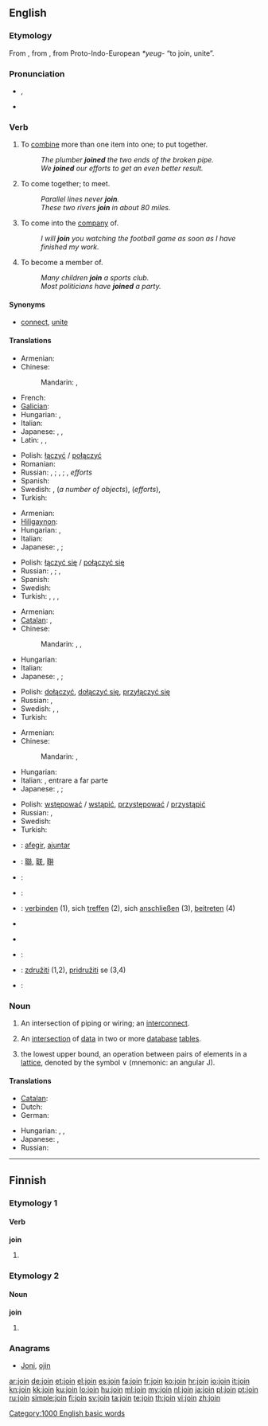 ==English==

===Etymology===
From {{etyl|fro}} {{term|joindre|lang=fro}}, from {{etyl|la}} {{term|iungo|iungō|join, yoke|lang=la}}, from Proto-Indo-European ''*yeug-'' “to join, unite”.

===Pronunciation===
* {{a|UK}} {{IPA|/ˈdʒɔɪn/}}, {{SAMPA|/"dZOIn/}}
*: {{rhymes|ɔɪn}}
* {{audio|en-us-join.ogg|Audio (US)}}

===Verb===
{{en-verb}}

# To [[combine]] more than one item into one; to put together.
#: ''The plumber '''joined''' the two ends of the broken pipe.''
#: ''We '''joined''' our efforts to get an even better result.''
# To come together; to meet.
#: ''Parallel lines never '''join'''.''
#: ''These two rivers '''join''' in about 80 miles.''
# To come into the [[company]] of.
#: ''I will '''join''' you watching the football game as soon as I have finished my work.''
# To become a member of.
#: ''Many children '''join''' a sports club.''
#: ''Most politicians have '''joined''' a party.''

====Synonyms====
* {{sense|to combine more than one item into one}} [[connect]], [[unite]]

====Translations====
{{trans-top|to combine more than one item into one; to put together}}
* Armenian: {{t-|hy|միացնել|tr=miac’nel}}
* Chinese:
*: Mandarin: {{t-|cmn|連接|sc=Hani}},  {{t-|cmn|连接|tr=liánjiē|sc=Hani}}
* French: {{t+|fr|joindre}}
* [[Galician]]: {{t+|gl|xuntar|xs=Galician}}
* Hungarian: {{t|hu|összekapcsol}}, {{t|hu|összeköt}}
* Italian: {{t+|it|unire}}
* Japanese: {{t|ja|つなげる|tr=tsunageru}}, {{t|ja|接続|alt=接続する|tr=setsuzoku suru}}, {{t+|ja|結合|alt=結合する|tr=ketsugō suru}}
* Latin: {{t|la|coniungo|alt=coniungō}}, {{t-|la|conecto|alt=cōnectō}},  {{t+|la|iungo|alt=iungō}}
{{trans-mid}}
* Polish: [[łączyć]] / [[połączyć]]
* Romanian: {{t-|ro|alătura}}
* Russian: {{t+|ru|соединять|tr=sojedinját'}} {{impf}}, {{t|ru|соединить|tr=soedinít'}} {{pf}}; {{t|ru|скреплять|tr=skreplját'}} {{impf}}, {{t|ru|скрепить|tr=skrepít'}} {{pf}}; {{t|ru|объединять|tr=objedinját'}} {{impf}}, {{t+|ru|объединить|tr=objedinít'}} {{pf}} ''efforts''
* Spanish: {{t-|es|juntar}}
* Swedish: {{t|sv|sammanfoga}}, {{t|sv|foga samman}} (''a number of objects''), {{t|sv|slå samman}} (''efforts''), {{t|sv|föra samman}}
* Turkish: {{t+|tr|katılmak}}
{{trans-bottom}}

{{trans-top|to come together; to meet}}
* Armenian: {{t-|hy|միանալ|tr=mianal}}
* [[Hiligaynon]]: {{tø|hil|abay|alt=abáy}}
* Hungarian: {{t|hu|beletorkollik}}, {{t+|hu|találkozik}}
* Italian: {{t+|it|incontrare}}
* Japanese: {{t|ja|つながる|tr=tsunagaru}}, {{t|ja|接続|alt=接続する|tr=setsuzoku suru}}; {{qalifier|for a river or road}} {{t|ja|合流|alt=合流する|tr=gōryū suru}}
{{trans-mid}}
* Polish: [[łączyć się]] / [[połączyć się]]
* Russian: {{t|ru|соединяться|tr=sojedinját'sja}} {{impf}}, {{t+|ru|соединиться|tr=soedinít'sja}} {{pf}}; {{t+|ru|объединяться|tr=objedinját'sja}} {{impf}}, {{t|ru|объединиться|tr=objedinít'sja}} {{pf}}
* Spanish: {{t+|es|acompañar}}
* Swedish: {{t|sv|mötas}}
* Turkish: {{t+|tr|birleşmek}}, {{t+|tr|çakışmak}}, {{t+|tr|kesişmek}}, {{t+|tr|bir araya gelmek}}
{{trans-bottom}}

{{trans-top|to come into the company of}}
* Armenian: {{t-|hy|միանալ|tr=mianal}}
* [[Catalan]]: {{t|ca|unir-se}},  {{t|ca|afegir-se}}
* Chinese:
*: Mandarin: {{t-|cmn|參加|sc=Hani}},  {{t-|cmn|参加|tr=cānjiā|sc=Hani}},  {{t-|cmn|加入|tr=jiārù|sc=Hani}}
* Hungarian: {{t+|hu|csatlakozik}}
* Italian: {{t-|it|aggregarsi}}
* Japanese: {{t|ja|加わる|tr=kuwawaru}}, {{t|ja|同伴|alt=同伴する|tr=dōhan suru}}; {{qualifier|figurative}} {{t|ja|合流|alt=合流する|tr=gōryū suru}}
{{trans-mid}}
* Polish: [[dołączyć]], [[dołączyć się]], [[przyłączyć się]]
* Russian: {{t|ru|присоединяться|tr=prisojedinját'sja}} {{impf}}, {{t+|ru|присоединиться|tr=prisoedinít'sja}} {{pf}}
* Swedish: {{t|sv|följa med}}, {{t|sv|komma med}}, {{t+|sv|hänga med}}
* Turkish: {{t+|tr|katılmak}}
{{trans-bottom}}

{{trans-top|to become a member of}}
* Armenian: {{t-|hy|միանալ|tr=mianal}}
* Chinese:
*: Mandarin: {{t|cmn|加盟|tr=jiāméng|sc=Hani}},  {{t-|cmn|加入|tr=jiārù|sc=Hani}}
* Hungarian: {{t+|hu|belép}}
* Italian: {{t+|it|aderire}}, entrare a far parte
* Japanese: {{t|ja|加わる|tr=kuwawaru}}, {{t+|ja|参加|alt=参加する|tr=sanka suru}}; {{qualifier|figurative}} {{t|ja|合流|alt=合流する|tr=gōryū suru}}
{{trans-mid}}
* Polish: [[wstępować]] / [[wstąpić]], [[przystępować]] / [[przystąpić]]
* Russian: {{t+|ru|вступать|tr=vstupát'}} {{impf}}, {{t+|ru|вступить|tr=vstupít'}} {{impf}}
* Swedish: {{t|sv|gå med i}}
* Turkish: {{t+|tr|katılmak}}
{{trans-bottom}}

{{checktrans-top}}
* {{ttbc|Catalan}}: [[afegir]], [[ajuntar]]
* {{ttbc|CJKV Characters}}: [[聯]], [[联]], [[聨]]
* {{ttbc|Dutch}}: {{t-|nl|voegen}}
* {{ttbc|French}}: {{t+|fr|rejoindre}}
* {{ttbc|German}}: [[verbinden]] (1), sich [[treffen]] (2), sich [[anschließen]] (3), [[beitreten]] (4)
* {{trreq|Hebrew}}
{{checktrans-mid}}
* {{trreq|Old English}}
* {{ttbc|Portuguese}}: {{t+|pt|juntar}}
* {{ttbc|Slovene}}: [[združiti]] (1,2), [[pridružiti]] se (3,4)
* {{ttbc|Spanish}}: {{t-|es|juntar}}
{{checktrans-bottom}}

===Noun===
{{en-noun}}

# An intersection of piping or wiring; an [[interconnect]].
# {{computing}} An [[intersection]] of [[data]] in two or more [[database]] [[table]]s.
# {{algebra}} the lowest upper bound, an operation between pairs of elements in a [[lattice]], denoted by the symbol <math> \vee </math> (mnemonic: an angular J).

====Translations====
{{trans-top|an intersection of piping or wiring; an interconnect}}
* [[Catalan]]: {{t-|ca|unió}}
* Dutch: {{t+|nl|verbinding}}
* German: {{t+|de|Verbindung|f}}
{{trans-mid}}
* Hungarian: {{t+|hu|kötés}}, {{t+|hu|csatlakozás}}, {{t|hu|toldás}}
* Japanese: {{t|ja|接続|tr=setsuzoku}}, {{t+|ja|結合|tr=ketsugō}}
* Russian: {{t+|ru|соединение|n|tr=sojedinénije}}
{{trans-bottom}}

[[Category:1000 English basic words]]

----

==Finnish==

===Etymology 1===

====Verb====
'''join'''

# {{fi-form of|juoda|type=verb|pr=first-person|pl=singular|mood=indicative|tense=past}}

===Etymology 2===

====Noun====
'''join'''

# {{fi-form of|joki|type=noun|case=instructive|pl=plural}}

===Anagrams===
* [[Joni#Finnish|Joni]], [[ojin#Finnish|ojin]]

[[ar:join]]
[[de:join]]
[[et:join]]
[[el:join]]
[[es:join]]
[[fa:join]]
[[fr:join]]
[[ko:join]]
[[hr:join]]
[[io:join]]
[[it:join]]
[[kn:join]]
[[kk:join]]
[[ku:join]]
[[lo:join]]
[[hu:join]]
[[ml:join]]
[[my:join]]
[[nl:join]]
[[ja:join]]
[[pl:join]]
[[pt:join]]
[[ru:join]]
[[simple:join]]
[[fi:join]]
[[sv:join]]
[[ta:join]]
[[te:join]]
[[th:join]]
[[vi:join]]
[[zh:join]]
